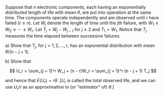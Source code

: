 Suppose that $n$ electronic components, each having an exponentially distributed length of life with mean $\theta$, are put into operation at the same time.
The components operate independently and are observed until $r$ have failed $(r \leq n)$.
Let $W_j$ denote the length of time until the $j$th failure, with $W_1 \leq W_2 \leq \cdots \leq W_r$.
Let $T_j = W_j - W_{j - 1}$ for $j \geq 2$ and $T_1 = W_1$.
Notice that $T_j$ measures the time elapsed between successive failures.

a) Show that $T_j$, for $j = 1, 2, ..., r$, has an exponential distribution with mean $\theta / (n - j + 1)$.

b) Show that

$$
U_r = \sum_{j = 1}^r W_j + (n - r)W_r = \sum_{j = 1}^r (n - j + 1) T_j
$$

and hence that $E(U_r) = r \theta$.
[$U_r$ is called the total observed life, and we can use $U_r / r$ as an approximation to (or "estimator" of) $\theta$.]
